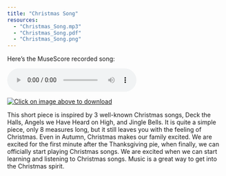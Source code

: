 ```yaml
---
title: "Christmas Song"
resources:
  - "Christmas_Song.mp3"
  - "Christmas_Song.pdf"
  - "Christmas_Song.png"
---
```


Here's the MuseScore recorded song:

<audio controls>
<source src="Christmas_Song.mp3" type="audio/mpeg">
</audio> 

[![Click on image above to download](Christmas_Song-1.jpeg)](Christmas_Song.pdf)

This short piece is inspired by 3 well-known Christmas songs, Deck the Halls, Angels we Have Heard on High, and Jingle Bells. It is quite a simple piece, only 8 measures long, but it still leaves you with the feeling of Christmas. Even in Autumn, Christmas makes our family excited. We are excited for the first minute after the Thanksgiving pie, when finally, we can officially start playing Christmas songs. We are excited when we can start learning and listening to Christmas songs. Music is a great way to get into the Christmas spirit.